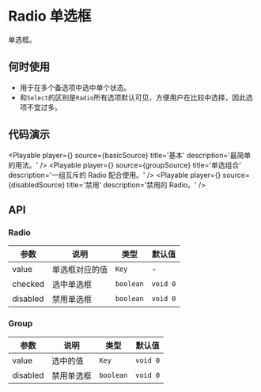 
# Radio 单选框

单选框。

## 何时使用

- 用于在多个备选项中选中单个状态。
- 和`Select`的区别是`Radio`所有选项默认可见，方便用户在比较中选择，因此选项不宜过多。

## 代码演示

<Playable player={<Basic />} source={basicSource} title='基本' description='最简单的用法。' />
<Playable player={<Group />} source={groupSource} title='单选组合' description='一组互斥的 Radio 配合使用。' />
<Playable player={<Disabled />} source={disabledSource} title='禁用' description='禁用的 Radio。' />

## API

### Radio

| 参数     | 说明           | 类型      | 默认值   |
| -------- | -------------- | --------- | -------- |
| value    | 单选框对应的值 | `Key`     | -        |
| checked  | 选中单选框     | `boolean` | `void 0` |
| disabled | 禁用单选框     | `boolean` | `void 0` |

### Group

| 参数     | 说明       | 类型      | 默认值   |
| -------- | ---------- | --------- | -------- |
| value    | 选中的值   | `Key`     | `void 0` |
| disabled | 禁用单选框 | `boolean` | `void 0` |
